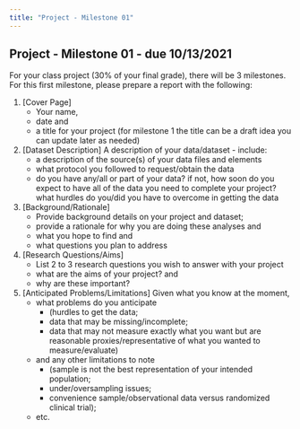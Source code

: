 ```yaml
---
title: "Project - Milestone 01"
---
```


## Project - Milestone 01 - due 10/13/2021

For your class project (30% of your final grade), there will be 3 milestones. For this first milestone, please prepare a report with the following:

1. [Cover Page] 
    - Your name, 
    - date and 
    - a title for your project (for milestone 1 the title can be a draft idea you can update later as needed)
2. [Dataset Description] A description of your data/dataset - include:
    - a description of the source(s) of your data files and elements
    - what protocol you followed to request/obtain the data
    - do you have any/all or part of your data? if not, how soon do you expect to have all of the data you need to complete your project? what hurdles do you/did you have to overcome in getting the data
3. [Background/Rationale] 
    - Provide background details on your project and dataset; 
    - provide a rationale for why you are doing these analyses and 
    - what you hope to find and 
    - what questions you plan to address
4. [Research Questions/Aims] 
    - List 2 to 3 research questions you wish to answer with your project
    - what are the aims of your project? and 
    - why are these important?
5. [Anticipated Problems/Limitations] Given what you know at the moment,
    - what problems do you anticipate 
        - (hurdles to get the data; 
        - data that may be missing/incomplete; 
        - data that may not measure exactly what you want but are reasonable proxies/representative of what you wanted to measure/evaluate)
    - and any other limitations to note 
        - (sample is not the best representation of your intended population; 
        - under/oversampling issues; 
        - convenience sample/observational data versus randomized clinical trial); 
    - etc.